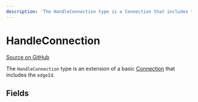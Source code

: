 ```yaml
---
description: 'The HandleConnection type is a Connection that includes the edgeId.'
---
```


# HandleConnection

[Source on GitHub](https://github.com/xyflow/xyflow/blob/main/packages/system/src/types/general.ts/#L36-L37)

The `HandleConnection` type is an extension of a basic
[Connection](/api-reference/types/connection) that includes the `edgeId`.

## Fields

<APIDocs typeName="HandleConnection" packageName="system" />
